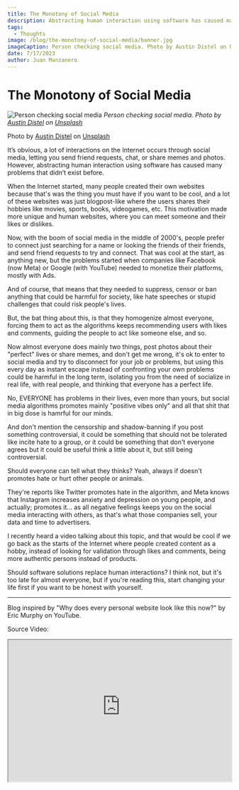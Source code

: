 ```yaml
---
title: The Monotony of Social Media
description: Abstracting human interaction using software has caused many problems that didn’t exist before.
tags:
  - Thoughts
image: /blog/the-monotony-of-social-media/banner.jpg
imageCaption: Person checking social media. Photo by Austin Distel on Unsplash
date: 7/17/2023
author: Juan Manzanero
---
```


# The Monotony of Social Media

![Person checking social media](/blog/the-monotony-of-social-media/banner.jpg)
_Person checking social media. Photo by [Austin Distel](https://unsplash.com/@austindistel?utm_content=creditCopyText&utm_medium=referral&utm_source=unsplash) on [Unsplash](https://unsplash.com/photos/person-using-both-laptop-and-smartphone-tLZhFRLj6nY?utm_content=creditCopyText&utm_medium=referral&utm_source=unsplash)_

Photo by <a href="">Austin Distel</a> on <a href="">Unsplash</a>

<PostData date='July 17, 2023' author='Juan Manzanero' />

It’s obvious, a lot of interactions on the Internet occurs through social media, letting you send friend requests, chat, or share memes and photos. However, abstracting human interaction using software has caused many problems that didn’t exist before.

When the Internet started, many people created their own websites because that's was the thing you must have if you want to be cool, and a lot of these websites was just blogpost-like where the users shares their hobbies like movies, sports, books, videogames, etc. This motivation made more unique and human websites, where you can meet someone and their likes or dislikes.

Now, with the boom of social media in the middle of 2000's, people prefer to connect just searching for a name or looking the friends of their friends, and send friend requests to try and connect. That was cool at the start, as anything new, but the problems started when companies like Facebook (now Meta) or Google (with YouTube) needed to monetize their platforms, mostly with Ads.

And of course, that means that they needed to suppress, censor or ban anything that could be harmful for society, like hate speeches or stupid challenges that could risk people's lives.

But, the bat thing about this, is that they homogenize almost everyone, forcing them to act as the algorithms keeps recommending users with likes and comments, guiding the people to act like someone else, and so.

Now almost everyone does mainly two things, post photos about their "perfect" lives or share memes, and don't get me wrong, it's ok to enter to social media and try to disconnect for your job or problems, but using this every day as instant escape instead of confronting your own problems could be harmful in the long term, isolating you from the need of socialize in real life, with real people, and thinking that everyone has a perfect life.

No, EVERYONE has problems in their lives, even more than yours, but social media algorithms promotes mainly "positive vibes only" and all that shit that in big dose is hamrful for our minds.

And don't mention the censorship and shadow-banning if you post something controversial, it could be something that should not be tolerated like incite hate to a group, or it could be something that don't everyone agrees but it could be useful think a little about it, but still being controversial.

Should everyone can tell what they thinks? Yeah, always if doesn't promotes hate or hurt other people or animals.

They're reports like Twitter promotes hate in the algorithm, and Meta knows that Instagram increases anxiety and depression on young people, and actually; promotes it... as all negative feelings keeps you on the social media interacting with others, as that's what those companies sell, your data and time to advertisers.

I recently heard a video talking about this topic, and that would be cool if we go back as the starts of the Internet where people created content as a hobby, instead of looking for validation through likes and comments, being more authentic persons instead of products.

Should software solutions replace human interactions? I think not, but it's too late for almost everyone, but if you're reading this, start changing your life first if you want to be honest with yourself.

---

Blog inspired by "Why does every personal website look like this now?" by Eric Murphy on YouTube.

Source Video:

<iframe
  width='100%'
  height='320'
  className='rounded-md'
  src='https://www.youtube-nocookie.com/embed/_x6SCSz7g5I'
  title='YouTube video player'
  allow='accelerometer; autoplay; clipboard-write; encrypted-media; gyroscope; picture-in-picture; web-share'
  allowFullScreen
/>
